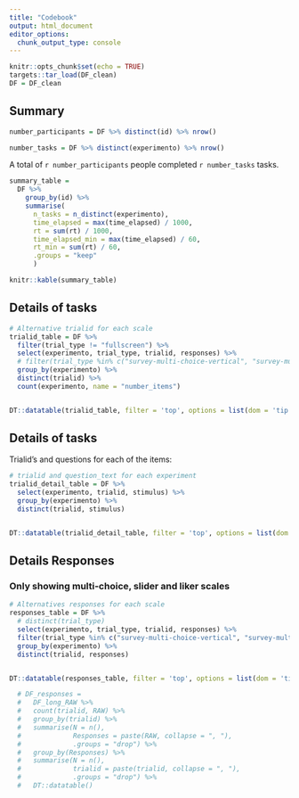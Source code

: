 ```yaml
---
title: "Codebook"
output: html_document
editor_options: 
  chunk_output_type: console
---
```


```r

knitr::opts_chunk$set(echo = TRUE)
targets::tar_load(DF_clean)
DF = DF_clean

```

## Summary

```r

number_participants = DF %>% distinct(id) %>% nrow()

number_tasks = DF %>% distinct(experimento) %>% nrow()

```

A total of `r number_participants` people completed `r number_tasks` tasks.  


```r

summary_table = 
  DF %>% 
    group_by(id) %>% 
    summarise(
      n_tasks = n_distinct(experimento),
      time_elapsed = max(time_elapsed) / 1000,
      rt = sum(rt) / 1000,
      time_elapsed_min = max(time_elapsed) / 60,
      rt_min = sum(rt) / 60, 
      .groups = "keep"
      )

knitr::kable(summary_table)
```


## Details of tasks

```r

# Alternative trialid for each scale
trialid_table = DF %>% 
  filter(trial_type != "fullscreen") %>% 
  select(experimento, trial_type, trialid, responses) %>% 
  # filter(trial_type %in% c("survey-multi-choice-vertical", "survey-multi-choice-horizontal", "likert", "html-slider-response")) %>% 
  group_by(experimento) %>% 
  distinct(trialid) %>% 
  count(experimento, name = "number_items")


DT::datatable(trialid_table, filter = 'top', options = list(dom = 'tip'))

```


## Details of tasks  

Trialid's and questions for each of the items:  

```r

# trialid and question_text for each experiment
trialid_detail_table = DF %>% 
  select(experimento, trialid, stimulus) %>% 
  group_by(experimento) %>% 
  distinct(trialid, stimulus) 


DT::datatable(trialid_detail_table, filter = 'top', options = list(dom = 'tip'))
```


## Details Responses

### Only showing multi-choice, slider and liker scales

```r

# Alternatives responses for each scale
responses_table = DF %>% 
  # distinct(trial_type)
  select(experimento, trial_type, trialid, responses) %>% 
  filter(trial_type %in% c("survey-multi-choice-vertical", "survey-multi-choice-horizontal", "likert", "html-slider-response")) %>% 
  group_by(experimento) %>% 
  distinct(trialid, responses) 


DT::datatable(responses_table, filter = 'top', options = list(dom = 'tip'))

```


```r
  # DF_responses =
  #   DF_long_RAW %>% 
  #   count(trialid, RAW) %>% 
  #   group_by(trialid) %>% 
  #   summarise(N = n(),
  #             Responses = paste(RAW, collapse = ", "), 
  #             .groups = "drop") %>% 
  #   group_by(Responses) %>% 
  #   summarise(N = n(),
  #             trialid = paste(trialid, collapse = ", "), 
  #             .groups = "drop") %>% 
  #   DT::datatable()
```

